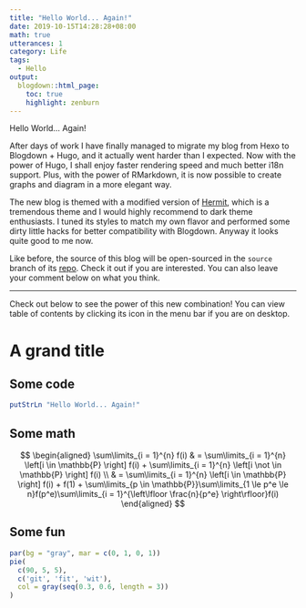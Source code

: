 ```yaml
---
title: "Hello World... Again!"
date: 2019-10-15T14:28:28+08:00
math: true
utterances: 1
category: Life
tags:
  - Hello
output:
  blogdown::html_page:
    toc: true
    highlight: zenburn
---
```


Hello World... Again!

After days of work I have finally managed to migrate my blog from Hexo to Blogdown + Hugo, and it actually went harder than I expected. Now with the power of Hugo, I shall enjoy faster rendering speed and much better i18n support. Plus, with the power of RMarkdown, it is now possible to create graphs and diagram in a more elegant way. 

The new blog is themed with a modified version of [Hermit](https://github.com/Track3/Hermit), which is a tremendous theme and I would highly recommend to dark theme enthusiasts. I tuned its styles to match my own flavor and performed some dirty little hacks for better compatibility with Blogdown. Anyway it looks quite good to me now.

Like before, the source of this blog will be open-sourced in the `source` branch of its [repo](https://github.com/codgician/codgician.github.io). Check it out if you are interested. You can also leave your comment below on what you think.

--- 

Check out below to see the power of this new combination! You can view table of contents by clicking its icon in the menu bar if you are on desktop.

# A grand title

## Some code

```haskell
putStrLn "Hello World... Again!"
```

## Some math

$$
\begin{aligned}
\sum\limits_{i = 1}^{n} f(i) & = \sum\limits_{i = 1}^{n} \left[i \in \mathbb{P} \right] f(i) + \sum\limits_{i = 1}^{n} \left[i \not \in \mathbb{P} \right] f(i) \\
& = \sum\limits_{i = 1}^{n} \left[i \in \mathbb{P} \right] f(i) + f(1) + \sum\limits_{p \in \mathbb{P}}\sum\limits_{1 \le p^e \le n}f(p^e)\sum\limits_{i = 1}^{\left\lfloor \frac{n}{p^e} \right\rfloor}f(i)
\end{aligned}
$$

## Some fun

```r
par(bg = "gray", mar = c(0, 1, 0, 1))
pie(
  c(90, 5, 5),
  c('git', 'fit', 'wit'),
  col = gray(seq(0.3, 0.6, length = 3))
)
```


 